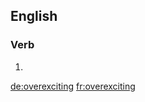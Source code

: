 ==English==

===Verb===
{{head|en}}

# {{present participle of|overexcite|lang=en}}

[[de:overexciting]]
[[fr:overexciting]]